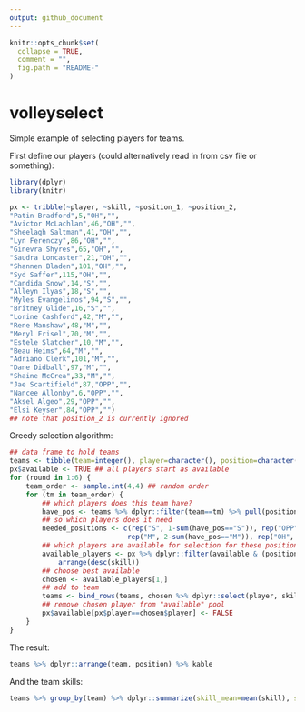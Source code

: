 ```yaml
---
output: github_document
---
```


<!-- README.md is generated from README.Rmd. Please edit that file -->

```r
knitr::opts_chunk$set(
  collapse = TRUE,
  comment = "",
  fig.path = "README-"
)
```

# volleyselect

Simple example of selecting players for teams.

First define our players (could alternatively read in from csv file or something):

```r
library(dplyr)
library(knitr)

px <- tribble(~player, ~skill, ~position_1, ~position_2,
"Patin Bradford",5,"OH","",
"Avictor McLachlan",46,"OH","",
"Sheelagh Saltman",41,"OH","",
"Lyn Ferenczy",86,"OH","",
"Ginevra Shyres",65,"OH","",
"Saudra Loncaster",21,"OH","",
"Shannen Bladen",101,"OH","",
"Syd Saffer",115,"OH","",
"Candida Snow",14,"S","",
"Alleyn Ilyas",18,"S","",
"Myles Evangelinos",94,"S","",
"Britney Glide",16,"S","",
"Lorine Cashford",42,"M","",
"Rene Manshaw",48,"M","",
"Meryl Frisel",70,"M","",
"Estele Slatcher",10,"M","",
"Beau Heims",64,"M","",
"Adriano Clerk",101,"M","",
"Dane Didball",97,"M","",
"Shaine McCrea",33,"M","",
"Jae Scartifield",87,"OPP","",
"Nancee Allonby",6,"OPP","",
"Aksel Algeo",29,"OPP","",
"Elsi Keyser",84,"OPP","")
## note that position_2 is currently ignored
```

Greedy selection algorithm:

```r
## data frame to hold teams
teams <- tibble(team=integer(), player=character(), position=character())
px$available <- TRUE ## all players start as available
for (round in 1:6) {
    team_order <- sample.int(4,4) ## random order
    for (tm in team_order) {
        ## which players does this team have?
        have_pos <- teams %>% dplyr::filter(team==tm) %>% pull(position)
        ## so which players does it need
        needed_positions <- c(rep("S", 1-sum(have_pos=="S")), rep("OPP", 1-sum(have_pos=="OPP")),
                             rep("M", 2-sum(have_pos=="M")), rep("OH", 2-sum(have_pos=="OH")))
        ## which players are available for selection for these positions? order by decreasing skill
        available_players <- px %>% dplyr::filter(available & (position_1 %in% needed_positions)) %>%
            arrange(desc(skill))
        ## choose best available
        chosen <- available_players[1,]
        ## add to team
        teams <- bind_rows(teams, chosen %>% dplyr::select(player, skill, position=position_1) %>% mutate(team=tm))
        ## remove chosen player from "available" pool
        px$available[px$player==chosen$player] <- FALSE
    }
}
```

The result:

```r
teams %>% dplyr::arrange(team, position) %>% kable
```

And the team skills:
```r
teams %>% group_by(team) %>% dplyr::summarize(skill_mean=mean(skill), skill_sd=sd(skill)) %>% kable
```
